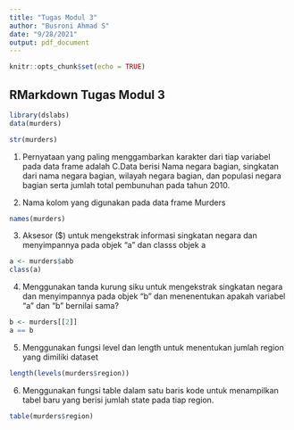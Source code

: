 ```yaml
---
title: "Tugas Modul 3"
author: "Busroni Ahmad S"
date: "9/28/2021"
output: pdf_document
---
```


```r
knitr::opts_chunk$set(echo = TRUE)
```

## RMarkdown Tugas Modul 3


```r
library(dslabs)
data(murders)
```

```r
str(murders)
```

1. Pernyataan yang paling menggambarkan karakter dari tiap variabel pada data frame adalah      C.Data berisi Nama negara bagian, singkatan dari nama negara bagian, wilayah 
   negara bagian, dan populasi negara bagian serta jumlah total pembunuhan pada 
   tahun 2010.
    
2. Nama kolom yang digunakan pada data frame Murders

```r
names(murders)
```

3. Aksesor ($) untuk mengekstrak informasi singkatan negara dan 
menyimpannya pada objek “a” dan classs objek a

```r
a <- murders$abb
class(a)
```

4. Menggunakan tanda kurung siku untuk mengekstrak singkatan negara dan menyimpannya pada 
objek “b” dan menenentukan apakah variabel “a” dan “b” bernilai sama?
  
```r
b <- murders[[2]]
a == b
```

5. Menggunakan fungsi level dan length untuk menentukan jumlah region yang dimiliki dataset

```r
length(levels(murders$region))
```

6. Menggunakan fungsi table dalam satu baris kode untuk menampilkan 
tabel baru yang berisi jumlah state pada tiap region.

```r
table(murders$region)
```